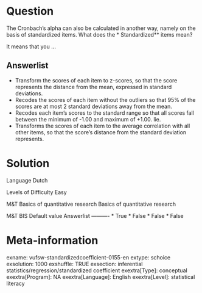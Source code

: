 Question
========
The Cronbach's alpha can also be calculated in another way, namely on the basis of standardized items. What does the
* Standardized** items mean?  
  
It means that you ...

Answerlist
----------
* Transform the scores of each item to z-scores, so that the score represents the distance from the mean, expressed in standard deviations.
* Recodes the scores of each item without the outliers so that 95% of the scores are at most 2 standard deviations away from the mean.
* Recodes each item's scores to the standard range so that all scores fall between the minimum of -1.00 and maximum of +1.00. lie.
* Transforms the scores of each item to the average correlation with all other items, so that the score's distance from the standard deviation represents.

Solution
========

Language Dutch

Levels of Difficulty Easy

M&T Basics of quantitative research Basics of quantitative research

M&T BIS Default value
Answerlist
----------
* True
* False
* False
* False

Meta-information
================
exname: vufsw-standardizedcoefficient-0155-en
extype: schoice
exsolution: 1000
exshuffle: TRUE
exsection: inferential statistics/regression/standardized coefficient
exextra[Type]: conceptual
exextra[Program]: NA
exextra[Language]: English
exextra[Level]: statistical literacy

